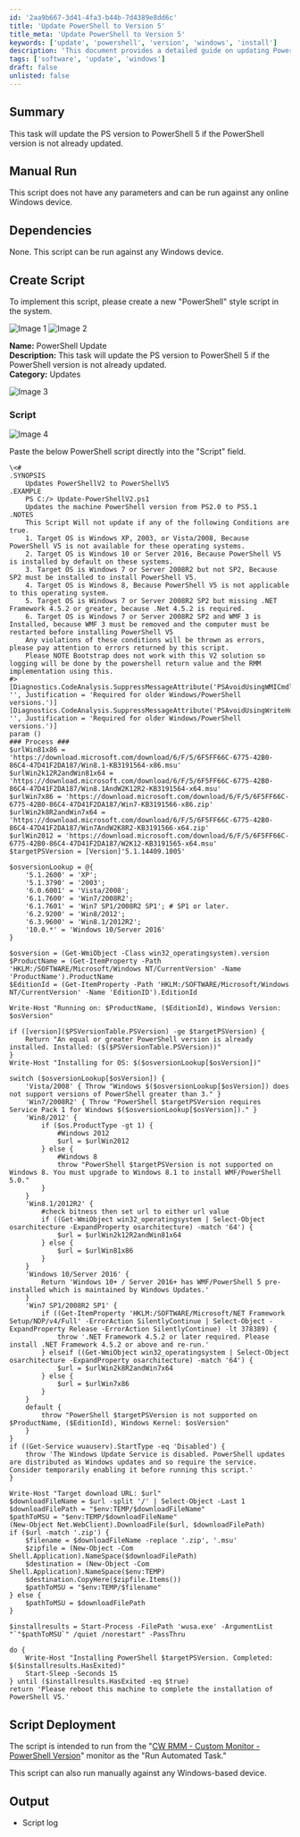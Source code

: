 ```yaml
---
id: '2aa9b667-3d41-4fa3-b44b-7d4389e8dd6c'
title: 'Update PowerShell to Version 5'
title_meta: 'Update PowerShell to Version 5'
keywords: ['update', 'powershell', 'version', 'windows', 'install']
description: 'This document provides a detailed guide on updating PowerShell to version 5 on Windows devices. The script checks the current version and performs the update if necessary, while also detailing the conditions under which the update can be applied.'
tags: ['software', 'update', 'windows']
draft: false
unlisted: false
---
```

## Summary

This task will update the PS version to PowerShell 5 if the PowerShell version is not already updated.

## Manual Run

This script does not have any parameters and can be run against any online Windows device.

## Dependencies

None. This script can be run against any Windows device.

## Create Script

To implement this script, please create a new "PowerShell" style script in the system.

![Image 1](../../../static/img/PowerShell-Version-Update/image_1.png)
![Image 2](../../../static/img/PowerShell-Version-Update/image_2.png)

**Name:** PowerShell Update  
**Description:** This task will update the PS version to PowerShell 5 if the PowerShell version is not already updated.  
**Category:** Updates  

![Image 3](../../../static/img/PowerShell-Version-Update/image_3.png)

### Script

![Image 4](../../../static/img/PowerShell-Version-Update/image_4.png)

Paste the below PowerShell script directly into the "Script" field.

```
\<#
.SYNOPSIS
    Updates PowerShellV2 to PowerShellV5
.EXAMPLE
    PS C:/> Update-PowerShellV2.ps1
    Updates the machine PowerShell version from PS2.0 to PS5.1
.NOTES
    This Script Will not update if any of the following Conditions are true.
    1. Target OS is Windows XP, 2003, or Vista/2008, Because PowerShell V5 is not available for these operating systems.
    2. Target OS is Windows 10 or Server 2016, Because PowerShell V5 is installed by default on these systems.
    3. Target OS is Windows 7 or Server 2008R2 but not SP2, Because SP2 must be installed to install PowerShell V5.
    4. Target OS is Windows 8, Because PowerShell V5 is not applicable to this operating system.
    5. Target OS is Windows 7 or Server 2008R2 SP2 but missing .NET Framework 4.5.2 or greater, because .Net 4.5.2 is required.
    6. Target OS is Windows 7 or Server 2008R2 SP2 and WMF 3 is Installed, because WMF 3 must be removed and the computer must be restarted before installing PowerShell V5
    Any violations of these conditions will be thrown as errors, please pay attention to errors returned by this script.
    Please NOTE Bootstrap does not work with this V2 solution so logging will be done by the powershell return value and the RMM implementation using this.
#>
[Diagnostics.CodeAnalysis.SuppressMessageAttribute('PSAvoidUsingWMICmdlet', '', Justification = 'Required for older Windows/PowerShell versions.')]
[Diagnostics.CodeAnalysis.SuppressMessageAttribute('PSAvoidUsingWriteHost', '', Justification = 'Required for older Windows/PowerShell versions.')]
param ()
### Process ###
$urlWin81x86 = 'https://download.microsoft.com/download/6/F/5/6F5FF66C-6775-42B0-86C4-47D41F2DA187/Win8.1-KB3191564-x86.msu'
$urlWin2k12R2andWin81x64 = 'https://download.microsoft.com/download/6/F/5/6F5FF66C-6775-42B0-86C4-47D41F2DA187/Win8.1AndW2K12R2-KB3191564-x64.msu'
$urlWin7x86 = 'https://download.microsoft.com/download/6/F/5/6F5FF66C-6775-42B0-86C4-47D41F2DA187/Win7-KB3191566-x86.zip'
$urlWin2k8R2andWin7x64 = 'https://download.microsoft.com/download/6/F/5/6F5FF66C-6775-42B0-86C4-47D41F2DA187/Win7AndW2K8R2-KB3191566-x64.zip'
$urlWin2012 = 'https://download.microsoft.com/download/6/F/5/6F5FF66C-6775-42B0-86C4-47D41F2DA187/W2K12-KB3191565-x64.msu'
$targetPSVersion = [Version]'5.1.14409.1005'

$osversionLookup = @{
    '5.1.2600' = 'XP';
    '5.1.3790' = '2003';
    '6.0.6001' = 'Vista/2008';
    '6.1.7600' = 'Win7/2008R2';
    '6.1.7601' = 'Win7 SP1/2008R2 SP1'; # SP1 or later.
    '6.2.9200' = 'Win8/2012';
    '6.3.9600' = 'Win8.1/2012R2';
    '10.0.*' = 'Windows 10/Server 2016'
}

$osversion = (Get-WmiObject -Class win32_operatingsystem).version
$ProductName = (Get-ItemProperty -Path 'HKLM:/SOFTWARE/Microsoft/Windows NT/CurrentVersion' -Name 'ProductName').ProductName
$EditionId = (Get-ItemProperty -Path 'HKLM:/SOFTWARE/Microsoft/Windows NT/CurrentVersion' -Name 'EditionID').EditionId

Write-Host "Running on: $ProductName, ($EditionId), Windows Version: $osVersion"

if ([version]($PSVersionTable.PSVersion) -ge $targetPSVersion) {
    Return "An equal or greater PowerShell version is already installed. Installed: ($($PSVersionTable.PSVersion))"
}
Write-Host "Installing for OS: $($osversionLookup[$osVersion])"

switch ($osversionLookup[$osVersion]) {
    'Vista/2008' { Throw "Windows $($osversionLookup[$osVersion]) does not support versions of PowerShell greater than 3." }
    'Win7/2008R2' { Throw "PowerShell $targetPSVersion requires Service Pack 1 for Windows $($osversionLookup[$osVersion])." }
    'Win8/2012' {
        if ($os.ProductType -gt 1) {
            #Windows 2012
            $url = $urlWin2012
        } else {
            #Windows 8
            throw "PowerShell $targetPSVersion is not supported on Windows 8. You must upgrade to Windows 8.1 to install WMF/PowerShell 5.0."
        }
    }
    'Win8.1/2012R2' {
        #check bitness then set url to either url value
        if ((Get-WmiObject win32_operatingsystem | Select-Object osarchitecture -ExpandProperty osarchitecture) -match '64') {
            $url = $urlWin2k12R2andWin81x64
        } else {
            $url = $urlWin81x86
        }
    }
    'Windows 10/Server 2016' {
        Return 'Windows 10+ / Server 2016+ has WMF/PowerShell 5 pre-installed which is maintained by Windows Updates.'
    }
    'Win7 SP1/2008R2 SP1' {
        if ((Get-ItemProperty 'HKLM:/SOFTWARE/Microsoft/NET Framework Setup/NDP/v4/Full' -ErrorAction SilentlyContinue | Select-Object -ExpandProperty Release -ErrorAction SilentlyContinue) -lt 378389) {
            throw '.NET Framework 4.5.2 or later required. Please install .NET Framework 4.5.2 or above and re-run.'
        } elseif ((Get-WmiObject win32_operatingsystem | Select-Object osarchitecture -ExpandProperty osarchitecture) -match '64') {
            $url = $urlWin2k8R2andWin7x64
        } else {
            $url = $urlWin7x86
        }
    }
    default {
        throw "PowerShell $targetPSVersion is not supported on $ProductName, ($EditionId), Windows Kernel: $osVersion"
    }
}
if ((Get-Service wuauserv).StartType -eq 'Disabled') {
    throw 'The Windows Update Service is disabled. PowerShell updates are distributed as Windows updates and so require the service. Consider temporarily enabling it before running this script.'
}

Write-Host "Target download URL: $url"
$downloadFileName = $url -split '/' | Select-Object -Last 1
$downloadFilePath = "$env:TEMP/$downloadFileName"
$pathToMSU = "$env:TEMP/$downloadFileName"
(New-Object Net.WebClient).DownloadFile($url, $downloadFilePath)
if ($url -match '.zip') {
    $filename = $downloadFileName -replace '.zip', '.msu'
    $zipfile = (New-Object -Com Shell.Application).NameSpace($downloadFilePath)
    $destination = (New-Object -Com Shell.Application).NameSpace($env:TEMP)
    $destination.CopyHere($zipfile.Items())
    $pathToMSU = "$env:TEMP/$filename"
} else {
    $pathToMSU = $downloadFilePath
}

$installresults = Start-Process -FilePath 'wusa.exe' -ArgumentList "`"$pathToMSU`" /quiet /norestart" -PassThru

do {
    Write-Host "Installing PowerShell $targetPSVersion. Completed: $($installresults.HasExited)"
    Start-Sleep -Seconds 15
} until ($installresults.HasExited -eq $true)
return 'Please reboot this machine to complete the installation of PowerShell V5.'
```

## Script Deployment

The script is intended to run from the "[CW RMM - Custom Monitor - PowerShell Version](https://proval.itglue.com/DOC-5078775-12824363)" monitor as the "Run Automated Task."

This script can also run manually against any Windows-based device.

## Output

- Script log












